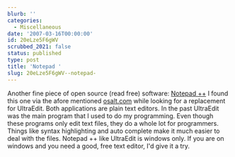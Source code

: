```yaml
---
blurb: ''
categories:
  - Miscellaneous
date: '2007-03-16T00:00:00'
id: 20eLze5F6gWV
scrubbed_2021: false
status: published
type: post
title: 'Notepad '
slug: 20eLze5F6gWV--notepad-
---
```


Another fine piece of open source (read free) software:
[Notepad ++](http://notepad-plus.sourceforge.net/uk/site.htm) I
found this one via the afore mentioned
[osalt.com](http://www.osalt.com/) while looking for a replacement
for UltraEdit. Both applications are plain text editors. In the
past UltraEdit was the main program that I used to do my
programming. Even though these programs only edit text files, they
do a whole lot for programmers. Things like syntax highlighting and
auto complete make it much easier to deal with the files. Notepad
++ like UltraEdit is windows only. If you are on windows and you
need a good, free text editor, I'd give it a try.
